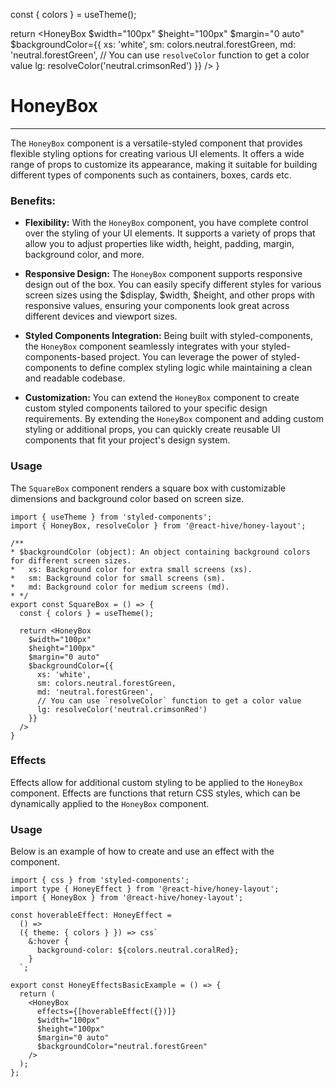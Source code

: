 

  const { colors } = useTheme();

  return <HoneyBox
    $width="100px"
    $height="100px"
    $margin="0 auto"
    $backgroundColor={{
      xs: 'white',
      sm: colors.neutral.forestGreen,
      md: 'neutral.forestGreen',
      // You can use `resolveColor` function to get a color value
      lg: resolveColor('neutral.crimsonRed')
    }}
  />
}

# HoneyBox

---

The `HoneyBox` component is a versatile-styled component that provides flexible styling options for creating various UI
elements. It offers a wide range of props to customize its appearance, making it
suitable for building different types of components such as containers, boxes, cards etc.

### Benefits:

* **Flexibility:** With the `HoneyBox` component, you have complete control over the
styling of your UI elements. It supports a variety of props that allow you to adjust
properties like width, height, padding, margin, background color, and more.

* **Responsive Design:** The `HoneyBox` component supports responsive design out of the box. You can easily
specify different styles for various screen sizes using the $display, $width, $height,
and other props with responsive values, ensuring your components look great across
different devices and viewport sizes.

* **Styled Components Integration:** Being built with styled-components,
the `HoneyBox` component seamlessly integrates with your styled-components-based project.
You can leverage the power of styled-components to define complex styling logic while maintaining a clean and readable codebase.

* **Customization:** You can extend the `HoneyBox` component to create custom styled components
tailored to your specific design requirements. By extending the `HoneyBox` component and
adding custom styling or additional props, you can quickly create reusable UI components
that fit your project's design system.

### Usage

The `SquareBox` component renders a square box with customizable dimensions and background color based on screen size.

<SquareBox/>

~~~tsx
import { useTheme } from 'styled-components';
import { HoneyBox, resolveColor } from '@react-hive/honey-layout';

/**
* $backgroundColor (object): An object containing background colors for different screen sizes.
*   xs: Background color for extra small screens (xs).
*   sm: Background color for small screens (sm).
*   md: Background color for medium screens (md).
* */
export const SquareBox = () => {
  const { colors } = useTheme();

  return <HoneyBox
    $width="100px"
    $height="100px"
    $margin="0 auto"
    $backgroundColor={{
      xs: 'white',
      sm: colors.neutral.forestGreen,
      md: 'neutral.forestGreen',
      // You can use `resolveColor` function to get a color value
      lg: resolveColor('neutral.crimsonRed')
    }}
  />
}
~~~

### Effects

Effects allow for additional custom styling to be applied to the `HoneyBox` component.
Effects are functions that return CSS styles, which can be dynamically applied to the `HoneyBox` component.

### Usage

Below is an example of how to create and use an effect with the component.

<HoneyEffectsBasicExample/>

~~~tsx
import { css } from 'styled-components';
import type { HoneyEffect } from '@react-hive/honey-layout';
import { HoneyBox } from '@react-hive/honey-layout';

const hoverableEffect: HoneyEffect =
  () =>
  ({ theme: { colors } }) => css`
    &:hover {
      background-color: ${colors.neutral.coralRed};
    }
  `;

export const HoneyEffectsBasicExample = () => {
  return (
    <HoneyBox
      effects={[hoverableEffect({})]}
      $width="100px"
      $height="100px"
      $margin="0 auto"
      $backgroundColor="neutral.forestGreen"
    />
  );
};
~~~
